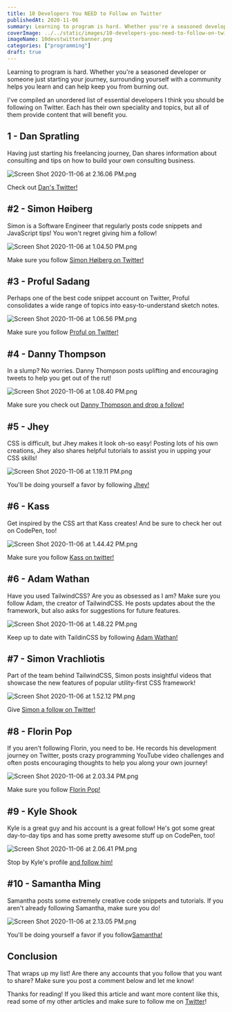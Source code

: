 ```yaml
---
title: 10 Developers You NEED to Follow on Twitter
publishedAt: 2020-11-06
summary: Learning to program is hard. Whether you're a seasoned developer or someone just starting your journey, surrounding yourself with a community helps you learn and can help keep you from burning out. I've compiled an unordered list of essential developers I think you should be following on Twitter.
coverImage: ../../static/images/10-developers-you-need-to-follow-on-twitter/10devstwitterbanner.png
imageName: 10devstwitterbanner.png
categories: ["programming"]
draft: true
---
```


Learning to program is hard. Whether you're a seasoned developer or someone just starting your journey, surrounding yourself with a community helps you learn and can help keep you from burning out.

I've compiled an unordered list of essential developers I think you should be following on Twitter. Each has their own speciality and topics, but all of them provide content that will benefit you.

## 1 - Dan Spratling

Having just starting his freelancing journey, Dan shares information about consulting and tips on how to build your own consulting business.

![Screen Shot 2020-11-06 at 2.16.06 PM.png](https://cdn.hashnode.com/res/hashnode/image/upload/v1604693781198/ggvOqC2aw.png)

Check out [Dan's Twitter!](https://twitter.com/DanSpratling)

## #2 - Simon Høiberg

Simon is a Software Engineer that regularly posts code snippets and JavaScript tips!
You won't regret giving him a follow!

![Screen Shot 2020-11-06 at 1.04.50 PM.png](https://cdn.hashnode.com/res/hashnode/image/upload/v1604689499626/R_ZiJi0qo.png)

Make sure you follow [Simon Høiberg on Twitter!](https://twitter.com/SimonHoiberg)

## #3 - Proful Sadang

Perhaps one of the best code snippet account on Twitter, Proful consolidates a wide range of topics into easy-to-understand sketch notes.

![Screen Shot 2020-11-06 at 1.06.56 PM.png](https://cdn.hashnode.com/res/hashnode/image/upload/v1604689626599/K3Uz5JXWK.png)

Make sure you follow [Proful on Twitter!](https://twitter.com/profulsadangi)

## #4 - Danny Thompson

In a slump? No worries. Danny Thompson posts uplifting and encouraging tweets to help you get out of the rut!

![Screen Shot 2020-11-06 at 1.08.40 PM.png](https://cdn.hashnode.com/res/hashnode/image/upload/v1604689730769/H--Jg_7GN.png)

Make sure you check out [Danny Thompson and drop a follow!](https://twitter.com/DThompsonDev)

## #5 - Jhey

CSS is difficult, but Jhey makes it look oh-so easy! Posting lots of his own creations, Jhey also shares helpful tutorials to assist you in upping your CSS skills!

![Screen Shot 2020-11-06 at 1.19.11 PM.png](https://cdn.hashnode.com/res/hashnode/image/upload/v1604690360355/4j6IYe-9t.png)

You'll be doing yourself a favor by following [Jhey!](https://twitter.com/jh3yy)

## #6 - Kass

Get inspired by the CSS art that Kass creates! And be sure to check her out on CodePen, too!

![Screen Shot 2020-11-06 at 1.44.42 PM.png](https://cdn.hashnode.com/res/hashnode/image/upload/v1604691892761/rkeW2YYTw.png)

Make sure you follow [Kass on twitter!](https://twitter.com/KassandraSanch)

## #6 - Adam Wathan

Have you used TailwindCSS? Are you as obsessed as I am? Make sure you follow Adam, the creator of TailwindCSS. He posts updates about the the framework, but also asks for suggestions for future features.

![Screen Shot 2020-11-06 at 1.48.22 PM.png](https://cdn.hashnode.com/res/hashnode/image/upload/v1604692111655/kcFQBtwDg.png)

Keep up to date with TaildinCSS by following [Adam Wathan!](https://twitter.com/adamwathan)

## #7 - Simon Vrachliotis

Part of the team behind TailwindCSS, Simon posts insightful videos that showcase the new features of popular utility-first CSS framework!

![Screen Shot 2020-11-06 at 1.52.12 PM.png](https://cdn.hashnode.com/res/hashnode/image/upload/v1604692343025/Pn_t0MkS6.png)

Give [Simon a follow on Twitter!](https://twitter.com/simonswiss)

## #8 - Florin Pop

If you aren't following Florin, you need to be. He records his development journey on Twitter, posts crazy programming YouTube video challenges and often posts encouraging thoughts to help you along your own journey!

![Screen Shot 2020-11-06 at 2.03.34 PM.png](https://cdn.hashnode.com/res/hashnode/image/upload/v1604693025964/PPwUTlc2f.png)

Make sure you follow [Florin Pop!](https://twitter.com/florinpop1705)

## #9 - Kyle Shook

Kyle is a great guy and his account is a great follow! He's got some great day-to-day tips and has some pretty awesome stuff up on CodePen, too!

![Screen Shot 2020-11-06 at 2.06.41 PM.png](https://cdn.hashnode.com/res/hashnode/image/upload/v1604693212421/fQciHdsg_.png)

Stop by Kyle's profile [and follow him!](https://twitter.com/elyktrix)

## #10 - Samantha Ming

Samantha posts some extremely creative code snippets and tutorials. If you aren't already following Samantha, make sure you do!

![Screen Shot 2020-11-06 at 2.13.05 PM.png](https://cdn.hashnode.com/res/hashnode/image/upload/v1604693594410/YdDZJUi4A.png)

You'll be doing yourself a favor if you follow[Samantha!](https://twitter.com/samantha_ming)

## Conclusion

That wraps up my list! Are there any accounts that you follow that you want to share? Make sure you post a comment below and let me know!

Thanks for reading! If you liked this article and want more content like this, read some of my other articles and make sure to follow me on [Twitter]()!
